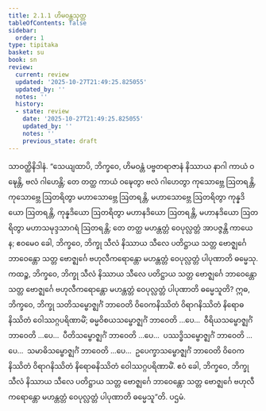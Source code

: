 ```yaml
---
title: 2.1.1 ဟိမဝန္တသုတ္တ
tableOfContents: false
sidebar:
  order: 1
type: tipitaka
basket: su
book: sn
review:
  current: review
  updated: '2025-10-27T21:49:25.825055'
  updated_by: ''
  notes: ''
  history:
  - state: review
    date: '2025-10-27T21:49:25.825055'
    updated_by: ''
    notes: ''
    previous_state: draft
---
```



<ReviewStatus review={frontmatter.review} showDetails={true} />

<HypothesisAnnotation frontmatter={frontmatter} />

<DynamicBreadcrumb />

<Division number="182" book="sn" e="ch" v="18" p="305">

<Paragraph number="364" book="sn">
သာဝတ္ထိနိဒါနံ. “သေယျထာပိ, ဘိက္ခဝေ, ဟိမဝန္တံ ပဗ္ဗတရာဇာနံ နိဿာယ နာဂါ ကာယံ ဝဍ္ဎေန္တိ, ဗလံ ဂါဟေန္တိ; တေ တတ္ထ ကာယံ ဝဍ္ဎေတွာ ဗလံ ဂါဟေတွာ ကုသောဗ္ဘေ ဩတရန္တိ, ကုသောဗ္ဘေ ဩတရိတွာ မဟာသောဗ္ဘေ ဩတရန္တိ, မဟာသောဗ္ဘေ ဩတရိတွာ ကုန္နဒိယော ဩတရန္တိ, ကုန္နဒိယော ဩတရိတွာ မဟာနဒိယော ဩတရန္တိ, မဟာနဒိယော ဩတရိတွာ မဟာသမုဒ္ဒသာဂရံ ဩတရန္တိ; တေ တတ္ထ မဟန္တတ္တံ ဝေပုလ္လတ္တံ အာပဇ္ဇန္တိ ကာယေန; ဧဝမေဝ ခေါ, ဘိက္ခဝေ, ဘိက္ခု သီလံ နိဿာယ သီလေ ပတိဋ္ဌာယ သတ္တ ဗောဇ္ဈင်္ဂေ ဘာဝေန္တော သတ္တ ဗောဇ္ဈင်္ဂေ ဗဟုလီကရောန္တော မဟန္တတ္တံ ဝေပုလ္လတ္တံ ပါပုဏာတိ ဓမ္မေသု. ကထဉ္စ, ဘိက္ခဝေ, ဘိက္ခု သီလံ နိဿာယ သီလေ ပတိဋ္ဌာယ သတ္တ ဗောဇ္ဈင်္ဂေ ဘာဝေန္တော သတ္တ ဗောဇ္ဈင်္ဂေ ဗဟုလီကရောန္တော မဟန္တတ္တံ ဝေပုလ္လတ္တံ ပါပုဏာတိ ဓမ္မေသူတိ? ဣဓ, ဘိက္ခဝေ, ဘိက္ခု သတိသမ္ဗောဇ္ဈင်္ဂံ ဘာဝေတိ ဝိဝေကနိဿိတံ ဝိရာဂနိဿိတံ နိရောဓနိဿိတံ ဝေါဿဂ္ဂပရိဏာမိံ; ဓမ္မဝိစယသမ္ဗောဇ္ဈင်္ဂံ ဘာဝေတိ …ပေ…  ဝီရိယသမ္ဗောဇ္ဈင်္ဂံ ဘာဝေတိ …ပေ…  ပီတိသမ္ဗောဇ္ဈင်္ဂံ ဘာဝေတိ …ပေ…  ပဿဒ္ဓိသမ္ဗောဇ္ဈင်္ဂံ ဘာဝေတိ …ပေ…  သမာဓိသမ္ဗောဇ္ဈင်္ဂံ ဘာဝေတိ …ပေ…  ဥပေက္ခာသမ္ဗောဇ္ဈင်္ဂံ ဘာဝေတိ ဝိဝေကနိဿိတံ ဝိရာဂနိဿိတံ နိရောဓနိဿိတံ ဝေါဿဂ္ဂပရိဏာမိံ. ဧဝံ ခေါ, ဘိက္ခဝေ, ဘိက္ခု သီလံ နိဿာယ သီလေ ပတိဋ္ဌာယ သတ္တ ဗောဇ္ဈင်္ဂေ ဘာဝေန္တော သတ္တ ဗောဇ္ဈင်္ဂေ ဗဟုလီကရောန္တော မဟန္တတ္တံ ဝေပုလ္လတ္တံ ပါပုဏာတိ ဓမ္မေသူ”တိ.

</Paragraph>
</Division>

<Paragraph number="365" type="center" book="sn">
ပဌမံ.
</Paragraph>